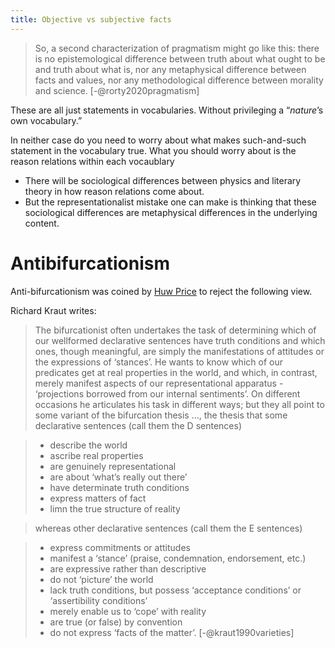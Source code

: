 ```yaml
---
title: Objective vs subjective facts
---
```



> So, a second characterization of pragmatism might go like this: there is no epistemological difference between truth about what ought to be and truth about what is, nor any metaphysical difference between facts and values, nor any methodological difference between morality and science. [-@rorty2020pragmatism]

These are all just statements in vocabularies. Without privileging a "*nature*'s own vocabulary."

In neither case do you need to worry about what makes such-and-such statement in the vocabulary true. What you should worry about is the reason relations within each vocaublary

  - There will be sociological differences between physics and literary theory in how reason relations come about.
  - But the representationalist mistake one can make is thinking that these sociological differences are metaphysical differences in the underlying content.

# Antibifurcationism
Anti-bifurcationism was coined by [Huw Price](/docs/phil/people/price) to reject the following view.

Richard Kraut writes:

> The bifurcationist often undertakes the task of determining which of our wellformed declarative sentences have truth conditions and which ones, though
meaningful, are simply the manifestations of attitudes or the expressions of
'stances'. He wants to know which of our predicates get at real properties in the
world, and which, in contrast, merely manifest aspects of our representational
apparatus - 'projections borrowed from our internal sentiments'. On different
occasions he articulates his task in different ways; but they all point to some variant
of the bifurcation thesis ..., the thesis that some declarative sentences (call them the
D sentences)

>    - describe the world
    - ascribe real properties
    - are genuinely representational
    - are about 'what's really out there'
    - have determinate truth conditions
    - express matters of fact
    - limn the true structure of reality

> whereas other declarative sentences (call them the E sentences)

>    - express commitments or attitudes
    - manifest a 'stance' (praise, condemnation, endorsement, etc.)
    - are expressive rather than descriptive
    - do not 'picture' the world
    - lack truth conditions, but possess 'acceptance conditions' or 'assertibility conditions'
    - merely enable us to 'cope' with reality
    - are true (or false) by convention
    - do not express 'facts of the matter'. [-@kraut1990varieties]